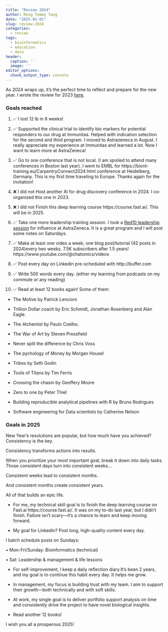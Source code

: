 ```yaml
---
title: "Review 2024"
author: Ming Tommy Tang
date: "2025-01-01"
slug: review-2024
categories:
  - review
tags:
  - bioinformatics
  - education
  - data
header:
  caption: ''
  image: ''
editor_options: 
  chunk_output_type: console
---
```


As 2024 wraps up, it's the perfect time to reflect and prepare for the new year. 
I wrote the review for 2023 [here](https://divingintogeneticsandgenomics.com/post/review-2023/).

### Goals reached

1. ✅ I lost 12 lb in 6 weeks! 

2. ✅ Supported the clinical trial to identify bio markers for potential responders to our drug at Immunitas. Helped with indication selection for the second and third program. I moved to Astrazeneca in August. I really appreciate my experience at Immunitas and learned a lot. Now I want to learn more at AstraZeneca! 

3. ✅ Go to one conference that is not local. (I am spoiled to attend many conferences in Boston last year). I went to EMBL for https://biont-training.eu/CarpentryConnect2024.html conference at Heidelberg, Germany. This is my first time traveling to Europe. Thanks again for the invitation! 

4. ❌  I did not Host another AI for drug discovery conference in 2024. I co-organized this one in 2023.

5. ❌ I did not Finish this deep learning course https://course.fast.ai/. This will be in 2025.

6. ✅ Take one more leadership training session. I took a  [Red10 leadership session ](https://www.red10dev.com/) for influence at AstraZeneca. It is a great program and I will post some notes on Saturdays.

7. ✅ Make at least one video a week; one blog post/tutorial (42 posts in 2024)every two weeks. 7.5K subscribers after 1.5 years! https://www.youtube.com/@chatomics/videos

8. ✅ Post every day on Linkedin pre-scheduled with http://buffer.com

9. ✅ Write 500 words every day. (either my learning from podcasts on my commute or any reading)

10. ✅ Read at least 12 books again!  Some of them: 

* The Motive by Patrick Lencioni

* Trillion Dollar coach by Eric Schmidt, Jonathan Rosenberg and Alan Eagle.

* The Alchemist by Paulo Coelho.

* The War of Art by Steven Pressfield

* Never split the difference by Chris Voss

* The pychology of Money by Morgan Housel

* Tribes by Seth Godin

* Tools of Titans by Tim Ferris

* Crossing the chasm by Geoffery Moore

* Zero to one by Peter Thiel

* Building reproducible analytical pipelines with R by Bruno Rodrigues

* Software engineering for Data scientists by Catherine Nelson


### Goals in 2025 

New Year's resolutions are popular, but how much have you achieved? Consistency is the key. 

Consistency transforms actions into results.

When you prioritize your most important goal, break it down into daily tasks. Those consistent days turn into consistent weeks...

Consistent weeks lead to consistent months.

And consistent months create consistent years.

All of that builds an epic life.

- For me, my technical skill goal is to finish the deep learning course on Fast.ai https://course.fast.ai/. It was on my to-do last year, but I didn’t finish. Failure isn’t scary—it’s a chance to learn and keep moving forward.

- My goal for LinkedIn? Post long, high-quality content every day.

I batch schedule posts on Sundays:

• Mon-Fri/Sunday: Bioinformatics (technical)

• Sat: Leadership & management & life lessons

- For self-improvement, I keep a daily reflection diary.It’s been 2 years, and my goal is to continue this habit every day. It helps me grow.

- In management, my focus is building trust with my team. I aim to support their growth—both technically and with soft skills.

- At work, my single goal is to deliver portfolio support analysis on time and consistently drive the project to have novel biological insights.

- Read another 12 books!

I wish you all a prosperous 2025! 
